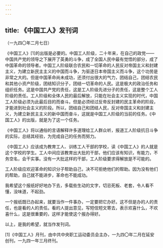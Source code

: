 ```yaml
---
---
---
```

title: 《中国工人》发刊词
---




（一九四〇年二月七日）

《中国工人》[1]的出版是必要的。中国工人阶级，二十年来，在自己的政党——中国共产党的领导之下展开了英勇的斗争，成了全国人民中最有觉悟的部分，成了中国革命的领导者。中国工人阶级联合农民和一切革命的人民反对帝国主义和封建主义，为建立新民主主义的中国而斗争，为驱逐日本帝国主义而斗争，这个功劳是非常之大的。但是中国革命尚未成功，还须付出很大的气力，团结自己，团结农民和其他小资产阶级，团结知识分子，团结一切革命的人民。这是极大的政治任务和组织任务。这是中国共产党的责任，这是工人阶级先进分子的责任，这是整个工人阶级的责任。工人阶级和全体人民的最后解放，只能在社会主义实现的时代，中国工人阶级必须为此最后目的而奋斗。但是必须经过反帝反封建的民主革命的阶段，才能进到社会主义的阶段。所以，团结自己和团结人民，反对帝国主义和封建主义，为建立新民主主义的新中国而奋斗，这就是中国工人阶级的当前的任务。《中国工人》的出版，就是为了这一个任务。

《中国工人》将以通俗的言语解释许多道理给工人群众听，报道工人阶级抗日斗争的实际，总结其经验，为完成自己的任务而努力。

《中国工人》应该成为教育工人、训练工人干部的学校，读《中国工人》的人就是这个学校的学生。工人中间应该教育出大批的干部，他们应该有知识，有能力，不务空名，会干实事。没有一大批这样的干部，工人阶级要求得解放是不可能的。

工人阶级应欢迎革命的知识分子帮助自己，决不可拒绝他们的帮助。因为没有他们的帮助，自己就不能进步，革命也不能成功。

我希望这个报纸好好地办下去，多载些生动的文字，切忌死板、老套，令人看不懂，没味道，不起劲。

一个报纸既已办起来，就要当作一件事办，一定要把它办好。这不但是办的人的责任，也是看的人的责任。看的人提出意见，写短信短文寄去，表示欢喜什么，不欢喜什么，这是很重要的，这样才能使这个报办得好。

以上，是我的希望，就当作发刊词。

[1]《中国工人》月刊，由中共中央职工运动委员会主办，一九四〇年二月在延安创刊，一九四一年三月终刊。